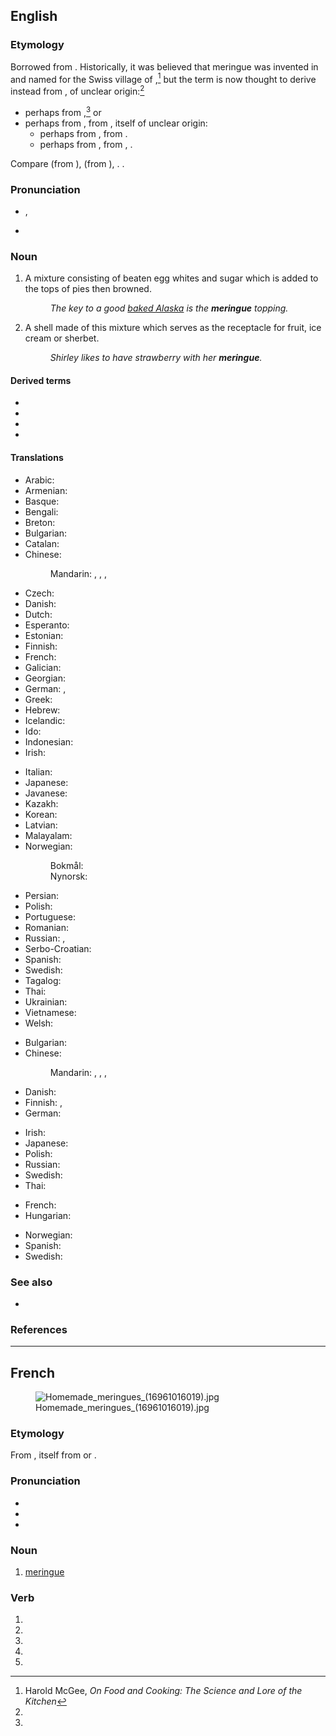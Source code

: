 {{also|meringué|méringue}}
==English==

===Etymology===
Borrowed from {{bor|en|fr|meringue}}. Historically, it was believed that meringue was invented in and named for the Swiss village of {{w|Meiringen}},<ref name="McGee">Harold McGee, ''On Food and Cooking: The Science and Lore of the Kitchen''</ref> but the term is now thought to derive instead from {{der|en|dum|meringue||light evening meal}}, of unclear origin:<ref name="McGee"/>
* perhaps from {{der|en|la|merenda||light evening meal}},<ref name="McGee"/> or
* perhaps from {{der|en|dum||*meren|to dip or soak bread}}, from {{der|en|odt||*meren}}, itself of unclear origin:
** perhaps from {{cog|gem-pro|*marjaną||to grind, pound}}, from {{cog|ine-pro|*mer-||to rub, pack}}.
** perhaps from {{der|en|gem-pro|*marhin||soup of bread and wine or water}}, from {{der|en|ine-pro|*mark-}}, {{m|ine-pro|*merk-||wet}}.

Compare {{cog|gml|meringe}} (from {{m|gml|mern||to dip bread in wine}}), {{cog|gmh|merunge}} (from {{m|gmh|mëren||to soak bread in wine or water for dinner}}), {{cog|ang|merian||to purify, cleanse, test}}. {{doublet|en|merengue}}.

===Pronunciation===
* {{enPR|mə-răng'}}, {{IPA|en|/məˈɹæŋ/}}
* {{rhymes|en|æŋ}}

===Noun===
{{en-noun|~}}

# A mixture consisting of beaten egg whites and sugar which is added to the tops of pies then browned.
#: ''The key to a good [[baked Alaska]] is the '''meringue''' topping.''
# A shell made of this mixture which serves as the receptacle for fruit, ice cream or sherbet.
#: ''Shirley likes to have strawberry with her '''meringue'''.''

====Derived terms====
* {{l|en|French meringue}}
* {{l|en|Italian meringue}}
* {{l|en|lemon meringue pie}}
* {{l|en|Swiss meringue}}

====Translations====
{{trans-top|mixture}}
* Arabic: {{t|ar|مرينج}}
* Armenian: {{t+|hy|բեզե}}
* Basque: {{t|eu|merenge}}
* Bengali: {{t|bn|মেরিঙ্গু}}
* Breton: {{t|br|mereng}}
* Bulgarian: {{t|bg|разбити белтъци|m-p}}
* Catalan: {{t+|ca|merenga|f}}
* Chinese:
*: Mandarin: {{t|cmn|蛋白甜餅|sc=Hani}}, {{t|cmn|蛋白甜饼|tr=dànbái tiánbǐng|sc=Hani}}, {{t|cmn|蛋白霜餅|sc=Hani}}, {{t|cmn|蛋白霜饼|tr=dànbái shuāngbǐng|sc=Hani}}
* Czech: {{t|cs|bezé}}
* Danish: {{t|da|marengs|c}}
* Dutch: {{t+|nl|meringue}}
* Esperanto: {{t|eo|meringo}}
* Estonian: {{t|et|besee}}
* Finnish: {{t+|fi|marenki}}
* French: {{t+|fr|meringue}}
* Galician: {{t+|gl|merengue|m}}
* Georgian: {{t|ka|ბეზე}}
* German: {{t+|de|Baiser|n}}, {{qualifier|rare}} {{t|de|Meringue|f}}
* Greek: {{t|el|mαρέγκα}}
* Hebrew: {{t+|he|מקצפת}}
* Icelandic: {{t|is|marens}}
* Ido: {{t+|io|meringo}}
* Indonesian: {{t|id|kue busa}}
* Irish: {{t|ga|meireang|m}}
{{trans-mid}}
* Italian: {{t|it|meringa}}
* Japanese: {{t+|ja|メレンゲ|tr=merenge|sc=Jpan}}
* Javanese: {{t|jv|meringue}}
* Kazakh: {{t|kk|безе}}
* Korean: {{t|ko|머랭}}
* Latvian: {{t|lv|bezē}}
* Malayalam: {{t|ml|മെറിംഗു}}
* Norwegian:
*: Bokmål: {{t|nb|marengs}}
*: Nynorsk: {{t|nn|marengs}}
* Persian: {{t|fa|مرنگ}}
* Polish: {{t+|pl|beza}}
* Portuguese: {{t+|pt|suspiro}}
* Romanian: {{t+|ro|bezea}}
* Russian: {{t+|ru|безе́|n}}, {{t+|ru|мере́нга|f}}
* Serbo-Croatian: {{t|sh|пуслице}}
* Spanish: {{t+|es|merengue|m}}
* Swedish: {{t+|sv|maräng|c}}
* Tagalog: {{t|tl|meringge}}
* Thai: {{t|th|เมอแร็งก์}}
* Ukrainian: {{t+|uk|безе}}
* Vietnamese: {{t|vi|bánh trứng đường}}
* Welsh: {{t|cy|meráng}}
{{trans-bottom}}

{{trans-top|shell}}
* Bulgarian: {{t|bg|целувка|f}}
* Chinese:
*: Mandarin: {{t|cmn|蛋白甜餅|sc=Hani}}, {{t|cmn|蛋白甜饼|tr=dànbái tiánbǐng|sc=Hani}}, {{t|cmn|蛋白霜餅|sc=Hani}}, {{t|cmn|蛋白霜饼|tr=dànbái shuāngbǐng|sc=Hani}}
* Danish: {{t|da|marengs|c}}
* Finnish: {{t|fi|marenkikuppi}}, {{t|fi|marenkipohja}}
* German: {{t+|de|Baiser|n}}
{{trans-mid}}
* Irish: {{t|ga|meireang|m}}
* Japanese: {{t+|ja|メレンゲ|tr=merenge|sc=Jpan}}
* Polish: {{t+|pl|beza|f}}
* Russian: {{t+|ru|мере́нга|f}}
* Swedish: {{t+|sv|maräng|c}}
* Thai: {{t|th|เมอแร็งก์}}
{{trans-bottom}}

{{ttbc-top|}}
* French: {{t+check|fr|meringue|f}}
* Hungarian: {{t+check|hu|habcsók}}
{{trans-mid}}
* Norwegian: {{t-check|no|marengs}}
* Spanish: {{t+check|es|merengue}}
* Swedish: {{t+check|sv|maräng|c}}
{{trans-bottom}}

===See also===
{{wikipedia}}
* {{l|en|stiff peaks}}

===References===
<references/>

----

==French==
[[File:Homemade meringues (16961016019).jpg|thumb]]

===Etymology===
From {{der|fr|nl|meringue}}, itself from {{der|fr|la|-}} or {{der|fr|gem-pro|-}}.

===Pronunciation===
* {{fr-IPA}}
* {{audio|fr|Fr-meringue.ogg|Audio}}
* {{homophones|fr|meringuent|meringues}}

===Noun===
{{fr-noun|f}}

# [[#English|meringue]]

===Verb===
{{head|fr|verb form}}

# {{inflection of|fr|meringuer||1|s|pres|ind}}
# {{inflection of|fr|meringuer||3|s|pres|ind}}
# {{inflection of|fr|meringuer||1|s|pres|sub}}
# {{inflection of|fr|meringuer||3|s|pres|sub}}
# {{inflection of|fr|meringuer||2|s|imp}}